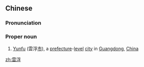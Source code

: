 {{also|云浮}}
==Chinese==
{{zh-forms|s=云浮}}
{{wikipedia|lang=zh|雲浮市}}

===Pronunciation===
{{zh-pron
|m=Yúnfú
|c=wan4 fau4
|mn=Hûn-phû
|cat=pn
}}

===Proper noun===
{{zh-proper noun}}

# [[Yunfu]] (雲浮[[市]]), a [[prefecture]]-[[level]] [[city]] in [[Guangdong]], [[China]]

{{zh-cat|Cities}}

[[zh:雲浮]]